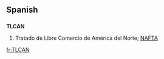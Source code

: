 ==Spanish==

==={{initialism-old|es}}===
'''TLCAN'''

# Tratado de Libre Comercio de América del Norte; [[NAFTA]]

[[fr:TLCAN]]